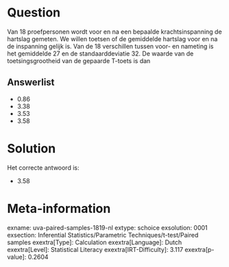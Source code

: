 Question
========

Van 18 proefpersonen wordt voor en na een bepaalde krachtsinspanning de
hartslag gemeten. We willen toetsen of de gemiddelde hartslag voor en na
de inspanning gelijk is. Van de 18 verschillen tussen voor- en nameting
is het gemiddelde 27 en de standaarddeviatie 32. De waarde van de
toetsingsgrootheid van de gepaarde T-toets is dan

Answerlist
----------

* 0.86
* 3.38
* 3.53
* 3.58

Solution
========

Het correcte antwoord is: 

* 3.58

Meta-information
================
exname: uva-paired-samples-1819-nl
extype: schoice
exsolution: 0001
exsection: Inferential Statistics/Parametric Techniques/t-test/Paired samples
exextra[Type]: Calculation
exextra[Language]: Dutch
exextra[Level]: Statistical Literacy
exextra[IRT-Difficulty]: 3.117
exextra[p-value]: 0.2604
